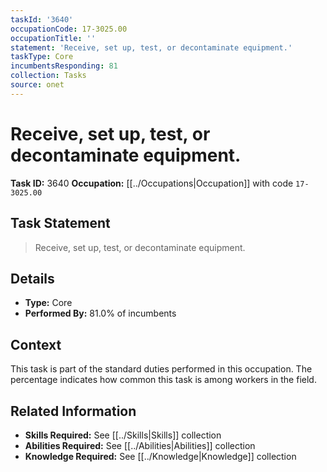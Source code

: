 ```yaml
---
taskId: '3640'
occupationCode: 17-3025.00
occupationTitle: ''
statement: 'Receive, set up, test, or decontaminate equipment.'
taskType: Core
incumbentsResponding: 81
collection: Tasks
source: onet
---
```

# Receive, set up, test, or decontaminate equipment.

**Task ID:** 3640
**Occupation:** [[../Occupations|Occupation]] with code `17-3025.00`

## Task Statement

> Receive, set up, test, or decontaminate equipment.

## Details

- **Type:** Core
- **Performed By:** 81.0% of incumbents

## Context

This task is part of the standard duties performed in this occupation. The percentage indicates how common this task is among workers in the field.

## Related Information

- **Skills Required:** See [[../Skills|Skills]] collection
- **Abilities Required:** See [[../Abilities|Abilities]] collection
- **Knowledge Required:** See [[../Knowledge|Knowledge]] collection
